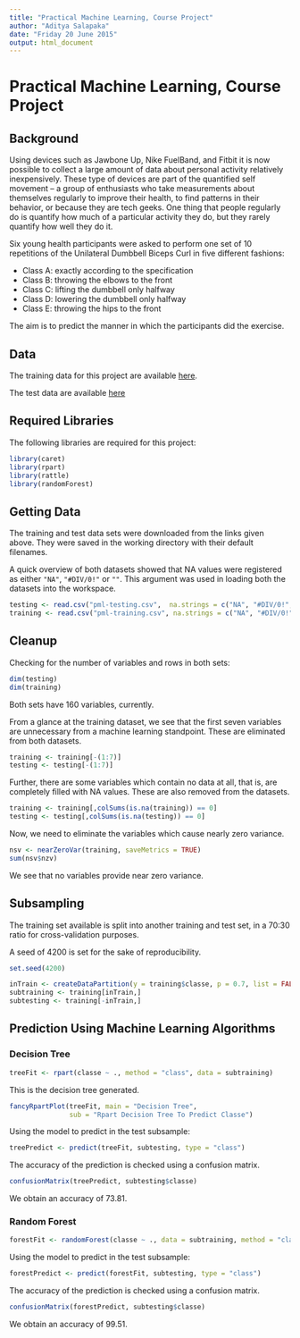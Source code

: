 ```yaml
---
title: "Practical Machine Learning, Course Project"
author: "Aditya Salapaka"
date: "Friday 20 June 2015"
output: html_document
---
```


# Practical Machine Learning, Course Project

## Background

Using devices such as Jawbone Up, Nike FuelBand, and Fitbit it is now possible
to collect a large amount of data about personal activity relatively 
inexpensively. These type of devices are part of the quantified self movement – 
a group of enthusiasts who take measurements about themselves regularly to 
improve their health, to find patterns in their behavior, or because they are 
tech geeks. One thing that people regularly do is quantify how much of a 
particular activity they do, but they rarely quantify how well they do it. 

Six young health participants were asked to perform one set of 10 repetitions of
the Unilateral Dumbbell Biceps Curl in five different fashions:

* Class A: exactly according to the specification
* Class B: throwing the elbows to the front
* Class C: lifting the dumbbell only halfway
* Class D: lowering the dumbbell only halfway
* Class E: throwing the hips to the front

The aim is to predict the manner in which the participants did the exercise.

## Data

The training data for this project are available [here](https://d396qusza40orc.cloudfront.net/predmachlearn/pml-training.csv).

The test data are available [here](https://d396qusza40orc.cloudfront.net/predmachlearn/pml-testing.csv)

## Required Libraries

The following libraries are required for this project:

```r
library(caret)
library(rpart)
library(rattle)
library(randomForest)
```

## Getting Data

The training and test data sets were downloaded from the links given above. 
They were saved in the working directory with their default filenames.

A quick overview of both datasets showed that NA values were registered as 
either `"NA"`, `"#DIV/0!"` or `""`. This argument was used in loading both the
datasets into the workspace.

```r
testing <- read.csv("pml-testing.csv",  na.strings = c("NA", "#DIV/0!", ""))
training <- read.csv("pml-training.csv", na.strings = c("NA", "#DIV/0!", ""))
```

## Cleanup

Checking for the number of variables and rows in both sets:

```r
dim(testing)
dim(training)
```

Both sets have 160 variables, currently. 

From a glance at the training dataset, we see that the first seven variables
are unnecessary from a machine learning standpoint. These are eliminated from
both datasets.

```r
training <- training[-(1:7)]
testing <- testing[-(1:7)]
```

Further, there are some variables which contain no data at all, that is, are 
completely filled with NA values. These are also removed from the datasets.

```r
training <- training[,colSums(is.na(training)) == 0]
testing <- testing[,colSums(is.na(testing)) == 0]
```

Now, we need to eliminate the variables which cause nearly zero variance.

```r
nsv <- nearZeroVar(training, saveMetrics = TRUE)
sum(nsv$nzv)
```

We see that no variables provide near zero variance.

## Subsampling

The training set available is split into another training and test set, in a 
70:30 ratio for cross-validation purposes.

A seed of 4200 is set for the sake of reproducibility. 

```r
set.seed(4200)

inTrain <- createDataPartition(y = training$classe, p = 0.7, list = FALSE)
subtraining <- training[inTrain,]
subtesting <- training[-inTrain,]
```

## Prediction Using Machine Learning Algorithms

### Decision Tree


```r
treeFit <- rpart(classe ~ ., method = "class", data = subtraining)
```

This is the decision tree generated.

```r
fancyRpartPlot(treeFit, main = "Decision Tree", 
               sub = "Rpart Decision Tree To Predict Classe")
```

Using the model to predict in the test subsample:

```r
treePredict <- predict(treeFit, subtesting, type = "class")
```

The accuracy of the prediction is checked using a confusion matrix.

```r
confusionMatrix(treePredict, subtesting$classe)
```

We obtain an accuracy of 73.81.

### Random Forest

```r
forestFit <- randomForest(classe ~ ., data = subtraining, method = "class")
```

Using the model to predict in the test subsample:

```r
forestPredict <- predict(forestFit, subtesting, type = "class")
```

The accuracy of the prediction is checked using a confusion matrix.

```r
confusionMatrix(forestPredict, subtesting$classe)
```

We obtain an accuracy of 99.51.